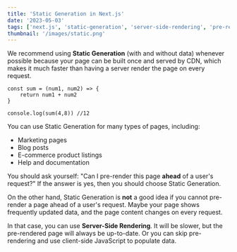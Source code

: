 ```yaml
---
title: 'Static Generation in Next.js'
date: '2023-05-03'
tags: ['next.js', 'static-generation', 'server-side-rendering', 'pre-rendering', 'cdn', 'web-development', 'ecommerce']
thumbnail: '/images/static.png'
---
```




We recommend using **Static Generation** (with and without data) whenever possible because your page can be built once and served by CDN, which makes it much faster than having a server render the page on every request.

```
const sum = (num1, num2) => {
    return num1 + num2
}

console.log(sum(4,8)) //12
```

You can use Static Generation for many types of pages, including:

- Marketing pages
- Blog posts
- E-commerce product listings
- Help and documentation

You should ask yourself: "Can I pre-render this page **ahead** of a user's request?" If the answer is yes, then you should choose Static Generation.

On the other hand, Static Generation is **not** a good idea if you cannot pre-render a page ahead of a user's request. Maybe your page shows frequently updated data, and the page content changes on every request.

In that case, you can use **Server-Side Rendering**. It will be slower, but the pre-rendered page will always be up-to-date. Or you can skip pre-rendering and use client-side JavaScript to populate data.